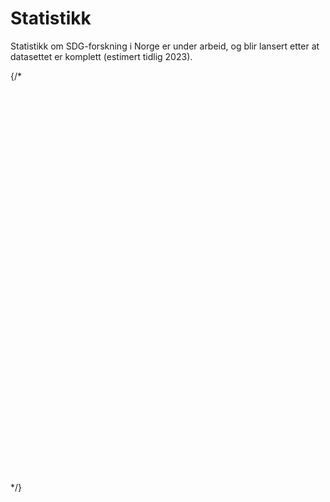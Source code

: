 
# Statistikk

Statistikk om SDG-forskning i Norge er under arbeid, og blir lansert etter at datasettet er komplett (estimert tidlig 2023). 

<Tableau 
  hostUrl='https://rapport-dv.uhad.no/t/DUCT/views/SDG_statistics_2023-05/Dashboard1' 
  height='640' 
  width='620'
  toolbar='bottom'
/>

{/* <script type='text/javascript' src='https://rapport-dv.uhad.no/javascripts/api/viz_v1.js'></script><div class='tableauPlaceholder' style='width: 700px; height: 627px;'><object class='tableauViz' width='700' height='627' style='display:none;'><param name='host_url' value='https%3A%2F%2Frapport-dv.uhad.no%2F' /> <param name='embed_code_version' value='3' /> <param name='site_root' value='&#47;t&#47;DUCT' /><param name='name' value='SDG_statistics_2023-05&#47;Dashboard1' /><param name='tabs' value='no' /><param name='toolbar' value='yes' /><param name='showAppBanner' value='false' /></object></div> */}
